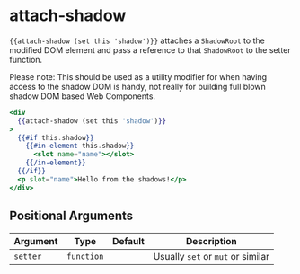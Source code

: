 # attach-shadow

`{{attach-shadow (set this 'shadow')}}` attaches a `ShadowRoot` to the modified DOM element
and pass a reference to that `ShadowRoot` to the setter function.


Please note: This should be used as a utility modifier for when having access
to the shadow DOM is handy, not really for building full blown shadow DOM
based Web Components.

```hbs preview-template
<div
  {{attach-shadow (set this 'shadow')}}
>
  {{#if this.shadow}}
    {{#in-element this.shadow}}
      <slot name="name"></slot>
    {{/in-element}}
  {{/if}}
  <p slot="name">Hello from the shadows!</p>
</div>
```

## Positional Arguments

| Argument | Type | Default | Description |
| --- | --- | --- | --- |
| `setter` | `function` |  | Usually `set` or `mut` or similar |
